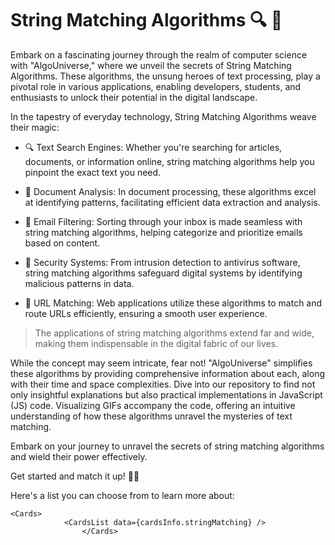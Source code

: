 
# String Matching Algorithms 🔍 📜

Embark on a fascinating journey through the realm of computer science with "AlgoUniverse," 
where we unveil the secrets of String Matching Algorithms. These algorithms, the unsung heroes 
of text processing, play a pivotal role in various applications, enabling developers, students, 
and enthusiasts to unlock their potential in the digital landscape.


In the tapestry of everyday technology, String Matching Algorithms weave their magic:

- 🔍 Text Search Engines: Whether you're searching for articles, documents, or information online, string matching algorithms help you pinpoint the exact text you need.

- 📑 Document Analysis: In document processing, these algorithms excel at identifying patterns, facilitating efficient data extraction and analysis.

- 📧 Email Filtering: Sorting through your inbox is made seamless with string matching algorithms, helping categorize and prioritize emails based on content.

- 🔐 Security Systems: From intrusion detection to antivirus software, string matching algorithms safeguard digital systems by identifying malicious patterns in data.

- 🔗 URL Matching: Web applications utilize these algorithms to match and route URLs efficiently, ensuring a smooth user experience.

> The applications of string matching algorithms extend far and wide, making them indispensable in the digital  fabric of our lives.

While the concept may seem intricate, fear not! "AlgoUniverse" simplifies these algorithms by providing 
comprehensive information about each, along with their time and space complexities. Dive into our repository 
to find not only insightful explanations but also practical implementations in JavaScript (JS) code. 
Visualizing GIFs accompany the code, offering an intuitive understanding of how these algorithms unravel 
the mysteries of text matching.

Embark on your journey to unravel the secrets of string matching algorithms and wield their power effectively. 

Get started and match it up! 🔗💙

Here's a list you can choose from to learn more about:

    <Cards>
                <CardsList data={cardsInfo.stringMatching} />
                    </Cards>